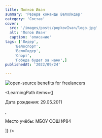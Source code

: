 ```yaml
---
title: Попков Иван
summary: 'Резерв команды ВелоЛидер'
category: 'Состав'
cover:
  src: '/images/posts/popkovIvan/logo.jpg'
  alt: 'Попов Иван'
  caption: 'описание'
tags: ['Лидер',
    'Велоспорт',
    'ВелоЛидер',
    'Спорт',
    'Победа будет за нами',]
publishedAt: '2022/09/24'

---
```

<CardLeaders>
<Image
  src="/images/posts/popkovIvan/logo.jpg"
  alt="open-source benefits for freelancers"
/>

<LearningPath
  items={[
    <p>Дата рождения: 29.05.2011</p>,
    <p>Место учёбы: МБОУ СОШ №84</p>
  ]}
/>
</CardLeaders>
